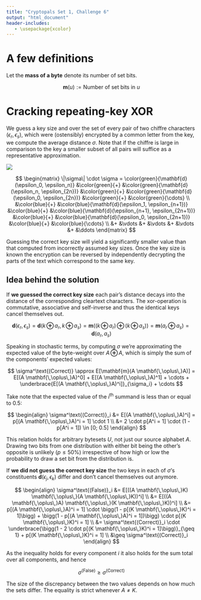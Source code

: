 ```yaml
---
title: "Cryptopals Set 1, Challenge 6"
output: "html_document"
header-includes:
   - \usepackage{xcolor}
---
```


\usepackage{xcolor}
\newcommand{\ubytes}{\mathbf{U_N}}
\newcommand{\xor}{\mathbf{\,\oplus\,}}
\newcommand{\hm}{\mathbf{m}}
\newcommand{\hdens}{\mathbf{\rho}}
\newcommand{\hdist}[2]{\mathbf{d}(#1, #2)}
\newcommand{\hmass}[1]{\mathbf{m}(#1)}

# A few definitions

Let the **mass of a byte** denote its number of set bits.

$$
\hm(u) := \text{Number of set bits in }u
$$

# Cracking repeating-key XOR

We guess a key size and over the set of every pair of two chiffre characters $(\epsilon_r, \epsilon_s)$, which were (ostensibly) encrypted by a common letter from the key, we compute the average distance $\sigma$. Note that if the chiffre is large in comparison to the key a smaller subset of all pairs will suffice as a representative approximation.

![](assets/s1c6.jpg)

$$
\begin{matrix}
   \|\sigma\| \cdot \sigma = \color{green}{\hdist{\epsilon_0}{\epsilon_n}}     &\color{green}{+}  &\color{green}{\hdist{\epsilon_n}{\epsilon_{2n}}}       &\color{green}{+} &\color{green}{\hdist{\epsilon_0}{\epsilon_{2n}}}   &\color{green}{+} &\color{green}{\cdots} \\
 &\color{blue}{+} &\color{blue}{\hdist{\epsilon_1}{\epsilon_{n+1}}} &\color{blue}{+} &\color{blue}{\hdist{\epsilon_{n+1}}{\epsilon_{2n+1}}} &\color{blue}{+} &\color{blue}{\hdist{\epsilon_0}{\epsilon_{2n+1}}} &\color{blue}{+} &\color{blue}{\cdots} \\
 &+ &\vdots               &+ &\vdots                    &+ &\vdots                &+ &\ddots
\end{matrix}
$$

Guessing the correct key size will yield a significantly smaller value than that computed from incorrectly assumed key sizes. Once the key size is known the encryption can be reversed by independently decrypting the parts of the text which correspond to the same key.

## Idea behind the solution

If **we guessed the correct key size** each pair's distance decays into the distance of the corresponding cleartext characters. The xor-operation is commutative, associative and self-inverse and thus the identical keys cancel themselves out.

$$
\hdist{\epsilon_r}{\epsilon_s} = \hdist{k \xor a_r}{k \xor a_s} = \hmass{(k \xor a_r) \xor (k \xor a_s)} = \hmass{a_r \xor a_s} = \hdist{a_r}{a_s}
$$

Speaking in stochastic terms, by computing $\sigma$ we're approximating the expected value of the byte-weight over $A \xor A$, which is simply the sum of the components' expected values:

$$
\sigma^\text{(Correct)} \approx E[\hmass{A \xor A}] = E[(A \xor A)^0] + E[(A \xor A)^1] + \cdots + \underbrace{E[(A \xor A)^i]}_{\sigma_i} + \cdots
$$

Take note that the expected value of the $i^\text{th}$ summand is less than or equal to $0.5$:

$$
\begin{align}
\sigma^\text{(Correct)}_i &= E[(A \xor A)^i] = p[(A \xor A)^i = 1] \cdot 1 \\
                          &= 2 \cdot p[A^i = 1] \cdot (1 - p[A^i = 1]) \in [0; 0.5]
\end{align}
$$

This relation holds for arbitrary bytesets $U$, not just our source alphabet $A$. Drawing two bits from one distribution with either bit being the other's opposite is unlikely ($p \leq 50\%$) irrespective of how high or low the probability to draw a set bit from the distribution is.

If **we did not guess the correct key size** the two keys in each of $\sigma$'s constituents $\hdist{\epsilon_j}{ \epsilon_k}$ differ and don't cancel themselves out anymore.

$$
\begin{align}
\sigma^\text{(False)}_i &= E[((A \xor K) \xor (A \xor K))^i] \\
         &= E[((A \xor A) \xor (K \xor K))^i] \\
         &= p[(A \xor A)^i = 1] \cdot \bigg(1 - p[(K \xor K)^i = 1]\bigg) + \bigg(1 - p[(A \xor A)^i = 1])\bigg) \cdot p[(K \xor K)^i = 1] \\
         &= \sigma^\text{(Correct)}_i \cdot \underbrace{\bigg(1 - 2 \cdot p[(K \xor K)^i = 1]\bigg)}_{\geq 1} + p[(K \xor K)^i = 1] \\
         &\geq \sigma^\text{(Correct)}_i
\end{align}
$$

As the inequality holds for every component $i$ it also holds for the sum total over all components, and hence

$$
\sigma^\text{(False)} \geq \sigma^\text{(Correct)}
$$

The size of the discrepancy between the two values depends on how much the sets differ. The equality is strict whenever $A \neq K$.
